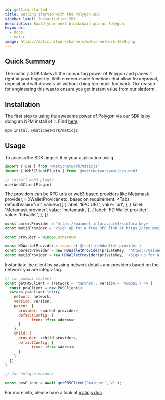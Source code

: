 ```yaml
---
id: getting-started
title: Getting started with the Polygon SDK
sidebar_label: Instantiating SDK
description: Build your next blockchain app on Polygon.
keywords:
  - docs
  - matic
image: https://matic.network/banners/matic-network-16x9.png
---
```



## Quick Summary 

The matic.js SDK takes all the computing power of Polygon and places it right at your finger tip. With custom-made functions that allow for approval, deposit and withdrawals, all without doing too much footwork. Our reason for engineering this was to ensure you get instant value from our platform. 

## Installation
The first step to using the awesome power of Polygon via our SDK is by doing an NPM install of it. Find [here](https://www.npmjs.com/package/@maticnetwork/maticjs). 

```bash
npm install @maticnetwork/maticjs
```

## Usage
To access the SDK, import it in your application using
```js
import { use } from '@maticnetwork/maticjs'
import { Web3ClientPlugin } from '@maticnetwork/maticjs-web3'

// install web3 plugin
use(Web3ClientPlugin)

```

The providers can be RPC urls or web3 based providers like Metamask provider, HDWalletProvider etc. based on requirement.
<Tabs
  defaultValue="url"
  values={[
    { label: 'RPC URL', value: 'url', },
    { label: 'Metamask provider', value: 'metamask', },
    { label: 'HD Wallet provider', value: 'hdwallet', },
  ]}
>
  <TabItem value="url">

  ```js
  const parentProvider = 'https://mainnet.infura.io/v3/<infura-key>'
  const maticProvider = '<Sign up for a free RPC link at https://rpc.maticvigil.com/>'
  ```
  </TabItem>

  <TabItem value="metamask">

  ```js
  const provider = window.ethereum
  ```
  </TabItem>

  <TabItem value="hdwallet">

  ```js
  const HDWalletProvider = require('@truffle/hdwallet-provider')
  const parentProvider = new HDWalletProvider(privateKey, 'https://mainnet.infura.io/v3/<infura-key>'),
  const maticProvider = new HDWalletProvider(privateKey, '<Sign up for a dedicated free RPC URL at https://rpc.maticvigil.com/ or other hosted node providers.>'),
  ```
  </TabItem>
</Tabs>

Instantiate the client by passing network details and providers based on the network you are integrating.

```js
// for mumbai testnet
const getPOSClient = (network = 'testnet', version = 'mumbai') => {
  const posClient = new POSClient()
  return posClient.init({
    network: network,
    version: version,
    parent: {
      provider: <parent provider>,
      defaultConfig: {
            from: <from address>
      }
    },
    child: {
      provider: <child provider>,
      defaultConfig: {
            from: <from address>
      }
    }
  });
}
```
```js
// for Polygon mainnet

const posClient = await getPOSClient('mainnet','v1');

```

For more info, please have a look at [maticjs doc](https://maticnetwork.github.io/matic.js/) .